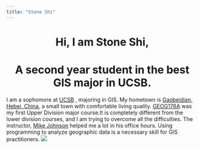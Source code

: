 ```yaml
---
title: "Stone Shi"
---
```

  
<center>
# Hi, I am Stone Shi, 
# A second year student in the best GIS major in UCSB.
</center>
<i class="fas fa-address-card fa-3x"></i>

I am a sophomore at [UCSB](https://www.ucsb.edu/) , majoring in GIS. My hometown is [Gaobeidian, Hebei, China](https://en.wikipedia.org/wiki/Gaobeidian), a small town with comfortable living quality.
[GEOG176A](https://github.com/mikejohnson51/geog176A) was my first Upper Division major course.It is completely different from the lower division courses, and I am trying to overcome all the difficulties. The instructor, [Mike Johnson](https://geog.ucsb.edu/graduate-students/) helped me a lot in his office hours. Using programming to analyze geographic data is a necessary skill for GIS practitioners.
![](img/Profile.jpg)